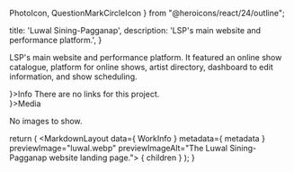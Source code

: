   PhotoIcon,
  QuestionMarkCircleIcon
} from "@heroicons/react/24/outline";

  title: 'Luwal Sining-Pagganap',
  description: 'LSP\'s main website and performance platform.',
}


LSP's main website and performance platform. It featured an online show catalogue, platform for online shows, artist directory, dashboard to edit information, and show scheduling.

<section className="grid cols-1 @large:cols-3 gap-md mt-4xl">
  <section>
    <MSTitleBar clsssName="jc-center" icon={<QuestionMarkCircleIcon />}>Info</MSTitleBar>
    <Info data={ WorkInfo }>
      There are no links for this project.
    </Info>
  </section>
  <section  className="start-1 end-1 @large:start-2 @large:end-4">
    <MSTitleBar clsssName="jc-center" icon={<PhotoIcon />}>Media</MSTitleBar>
    <div className="w-full grid cols-1 gap-md mt-md">
      <div className="w-full h-full grid pi-center">
        <p className="subtitle">No images to show.</p>
      </div>
    </div>
  </section>
</section>

  return (
    <MarkdownLayout data={ WorkInfo } metadata={ metadata } previewImage="luwal.webp" previewImageAlt="The Luwal Sining-Pagganap website landing page.">
      { children }
    </MarkdownLayout>
  );
}
